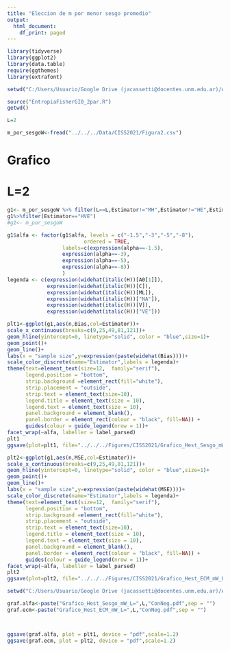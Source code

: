 ```yaml
---
title: "Eleccion de m por menor sesgo promedio"
output:
  html_document:
    df_print: paged
---
```



```r
library(tidyverse)
library(ggplot2)
library(data.table)
require(ggthemes)
library(extrafont) 

setwd("C:/Users/Usuario/Google Drive (jacassetti@docentes.unm.edu.ar)/AndreDaiJulia")

source("EntropiaFisherGI0_2par.R")
getwd()
```
```r
L=2
```

```r
m_por_sesgoW<-fread("../../../Data/CISS2021/Figura2.csv")

```

# Grafico
# L=2

```r
g1<- m_por_sesgoW %>% filter(L==L,Estimator!="MH",Estimator!="HE",Estimator!="HMV.opt")
g1%>%filter(Estimator=="HVE")
#g1<- m_por_sesgoW

g1$alfa <- factor(g1$alfa, levels = c("-1.5","-3","-5","-8"),
                         ordered = TRUE,
                  labels=c(expression(alpha==-1.5),
                  expression(alpha==-3),
                  expression(alpha==-5),
                  expression(alpha==-8))
                  )
legenda <- c(expression(widehat(italic(H))[A0[1]]),
             expression(widehat(italic(H))[C]),
             expression(widehat(italic(H))[ML]),
             expression(widehat(italic(H))["NA"]),
             expression(widehat(italic(H))[V]),
             expression(widehat(italic(H))["VE"]))

plt1<-ggplot(g1,aes(n,Bias,col=Estimator))+
scale_x_continuous(breaks=c(9,25,49,81,121))+
geom_hline(yintercept=0, linetype="solid", color = "blue",size=1)+
geom_point()+
geom_line()+
labs(x = "sample size",y=expression(paste(widehat(Bias))))+
scale_color_discrete(name="Estimator",labels = legenda)+
theme(text=element_text(size=12,  family="serif"),
      legend.position = "bottom",
      strip.background =element_rect(fill="white"),
      strip.placement = "outside",
      strip.text = element_text(size=10),
      legend.title = element_text(size = 10),
      legend.text = element_text(size = 10),
      panel.background = element_blank(),
      panel.border = element_rect(colour = "black", fill=NA)) +
      guides(colour = guide_legend(nrow = 1))+
facet_wrap(~alfa, labeller = label_parsed)
plt1
ggsave(plot=plt1, file="../../../Figures/CISS2021/Grafico_Hest_Sesgo_mW_L=2ConNeg.pdf", width=12, height=12, units="cm")

plt2<-ggplot(g1,aes(n,MSE,col=Estimator))+
scale_x_continuous(breaks=c(9,25,49,81,121))+
geom_hline(yintercept=0, linetype="solid", color = "blue",size=1)+
geom_point()+
geom_line()+
labs(x = "sample size",y=expression(paste(widehat(MSE))))+
scale_color_discrete(name="Estimator",labels = legenda)+
theme(text=element_text(size=12,  family="serif"),
      legend.position = "bottom",
      strip.background =element_rect(fill="white"),
      strip.placement = "outside",
      strip.text = element_text(size=10),
      legend.title = element_text(size = 10),
      legend.text = element_text(size = 10),
      panel.background = element_blank(),
      panel.border = element_rect(colour = "black", fill=NA)) +
      guides(colour = guide_legend(nrow = 1))+
facet_wrap(~alfa, labeller = label_parsed)
plt2
ggsave(plot=plt2, file="../../../Figures/CISS2021/Grafico_Hest_ECM_mW_L=2ConNeg.pdf", width=12, height=12, units="cm")

```


```r
setwd("C:/Users/Usuario/Google Drive (jacassetti@docentes.unm.edu.ar)/AndreDaiJulia/Figures/CISS2021")

graf.alfa<-paste("Grafico_Hest_Sesgo_mW_L=",L,"ConNeg.pdf",sep = "")
graf.ecm<-paste("Grafico_Hest_ECM_mW_L=",L,"ConNeg.pdf",sep = "")



ggsave(graf.alfa, plot = plt1, device = "pdf",scale=1.2)
ggsave(graf.ecm, plot = plt2, device = "pdf",scale=1.2)
```





